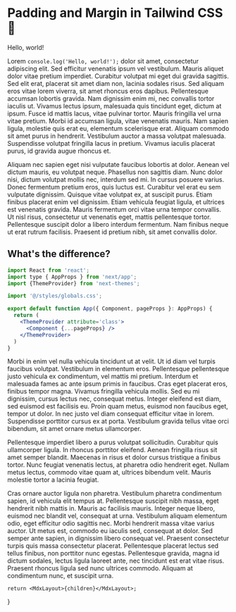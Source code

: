
# Padding and Margin in Tailwind CSS 🍃
 
<BlogMeta date={blogs[0].published_date}/>

Hello, world!

Lorem `console.log('Hello, world!');` dolor sit amet, consectetur adipiscing elit. Sed efficitur venenatis ipsum vel vestibulum. Mauris aliquet dolor vitae pretium imperdiet. Curabitur volutpat mi eget dui gravida sagittis. Sed elit erat, placerat sit amet diam non, lacinia sodales risus. Sed aliquam eros vitae lorem viverra, sit amet rhoncus eros dapibus. Pellentesque accumsan lobortis gravida. Nam dignissim enim mi, nec convallis tortor iaculis ut. Vivamus lectus ipsum, malesuada quis tincidunt eget, dictum at ipsum. Fusce id mattis lacus, vitae pulvinar tortor. Mauris fringilla vel urna vitae pretium. Morbi id accumsan ligula, vitae venenatis mauris. Nam sapien ligula, molestie quis erat eu, elementum scelerisque erat. Aliquam commodo sit amet purus in hendrerit. Vestibulum auctor a massa volutpat malesuada. Suspendisse volutpat fringilla lacus in pretium. Vivamus iaculis placerat purus, id gravida augue rhoncus et.

Aliquam nec sapien eget nisi vulputate faucibus lobortis at dolor. Aenean vel dictum mauris, eu volutpat neque. Phasellus non sagittis diam. Nunc dolor nisi, dictum volutpat mollis nec, interdum sed mi. In cursus posuere varius. Donec fermentum pretium eros, quis luctus est. Curabitur vel erat eu sem vulputate dignissim. Quisque vitae volutpat ex, at suscipit purus. Etiam finibus placerat enim vel dignissim. Etiam vehicula feugiat ligula, et ultrices est venenatis gravida. Mauris fermentum orci vitae urna tempor convallis. Ut nisl risus, consectetur ut venenatis eget, mattis pellentesque tortor. Pellentesque suscipit dolor a libero interdum fermentum. Nam finibus neque ut erat rutrum facilisis. Praesent id pretium nibh, sit amet convallis dolor.

## What's the difference?

```jsx
import React from 'react';
import type { AppProps } from 'next/app';
import {ThemeProvider} from 'next-themes';

import '@/styles/globals.css';

export default function App({ Component, pageProps }: AppProps) {
  return (
    <ThemeProvider attribute='class'>
      <Component {...pageProps} />
    </ThemeProvider>
  ) 
}
```

Morbi in enim vel nulla vehicula tincidunt ut at velit. Ut id diam vel turpis faucibus volutpat. Vestibulum in elementum eros. Pellentesque pellentesque justo vehicula ex condimentum, vel mattis mi pretium. Interdum et malesuada fames ac ante ipsum primis in faucibus. Cras eget placerat eros, finibus tempor magna. Vivamus fringilla vehicula mollis. Sed eu mi dignissim, cursus lectus nec, consequat metus. Integer eleifend est diam, sed euismod est facilisis eu. Proin quam metus, euismod non faucibus eget, tempor ut dolor. In nec justo vel diam consequat efficitur vitae in lorem. Suspendisse porttitor cursus ex at porta. Vestibulum gravida tellus vitae orci bibendum, sit amet ornare metus ullamcorper.

Pellentesque imperdiet libero a purus volutpat sollicitudin. Curabitur quis ullamcorper ligula. In rhoncus porttitor eleifend. Aenean fringilla risus sit amet semper blandit. Maecenas in risus et dolor cursus tristique a finibus tortor. Nunc feugiat venenatis lectus, at pharetra odio hendrerit eget. Nullam metus lectus, commodo vitae quam at, ultrices bibendum velit. Mauris molestie tortor a lacinia feugiat.

Cras ornare auctor ligula non pharetra. Vestibulum pharetra condimentum sapien, id vehicula elit tempus at. Pellentesque suscipit nibh massa, eget hendrerit nibh mattis in. Mauris ac facilisis mauris. Integer neque libero, euismod nec blandit vel, consequat at urna. Vestibulum aliquam elementum odio, eget efficitur odio sagittis nec. Morbi hendrerit massa vitae varius auctor. Ut metus est, commodo eu iaculis sed, consequat at dolor. Sed semper ante sapien, in dignissim libero consequat vel. Praesent consectetur turpis quis massa consectetur placerat. Pellentesque placerat lectus sed tellus finibus, non porttitor nunc egestas. Pellentesque gravida, magna id dictum sodales, lectus ligula laoreet ante, nec tincidunt est erat vitae risus. Praesent rhoncus ligula sed nunc ultrices commodo. Aliquam at condimentum nunc, et suscipit urna.

 
    return <MdxLayout>{children}</MdxLayout>;
}
